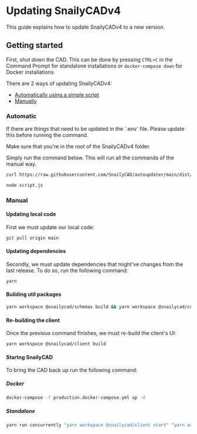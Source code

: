 
# Updating SnailyCADv4

This guide explains how to update SnailyCADv4 to a new version.

## Getting started

First, shut down the CAD.
This can be done by pressing `CTRL+C` in the Command Prompt for standalone installations or `docker-compose down` for Docker installations

There are 2 ways of updating SnailyCADv4:

- [Automatically using a simple script](#automatic)
- [Manually](#manual)

### Automatic

<Callout emoji="⚠">
  If there are things that need to be updated in the `.env` file. Please update this before running
  the command.
</Callout>

<Callout emoji="⚠">Make sure that you're in the root of the SnailyCADv4 folder.</Callout>

Simply run the command below. This will run all the commands of the manual way.

```bash
curl https://raw.githubusercontent.com/SnailyCAD/autoupdater/main/dist/index.js > script.js

node script.js
```

### Manual

#### Updating local code

First we must update our local code:

```bash
git pull origin main
```

#### Updating dependencies

Secondly, we must update dependencies that might've changes from the last release. To do so, run the following command:

```bash
yarn
```

#### Building util packages

```bash
yarn workspace @snailycad/schemas build && yarn workspace @snailycad/config build
```

#### Re-building the client

Once the previous command finishes, we must re-build the client's UI:

```bash
yarn workspace @snailycad/client build
```

#### Startng SnailyCAD

To bring the CAD back up run the following command:

##### Docker

```bash
docker-compose -f production.docker-compose.yml up -d
```

##### Standalone

```bash
yarn run concurrently "yarn workspace @snailycad/client start" "yarn workspace @snailycad/api generate && yarn workspace @snailycad/api start"
```
